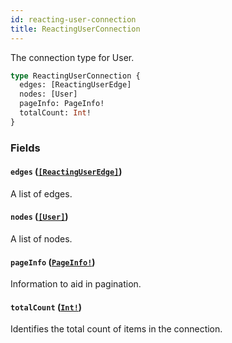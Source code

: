```yaml
---
id: reacting-user-connection
title: ReactingUserConnection
---
```


The connection type for User.

```graphql
type ReactingUserConnection {
  edges: [ReactingUserEdge]
  nodes: [User]
  pageInfo: PageInfo!
  totalCount: Int!
}
```

### Fields

#### `edges` ([`[ReactingUserEdge]`](/docs/api/objects/reacting-user-edge))

A list of edges.

#### `nodes` ([`[User]`](/docs/api/objects/user))

A list of nodes.

#### `pageInfo` ([`PageInfo!`](/docs/api/objects/page-info))

Information to aid in pagination.

#### `totalCount` ([`Int!`](/docs/api/scalars/int))

Identifies the total count of items in the connection.
